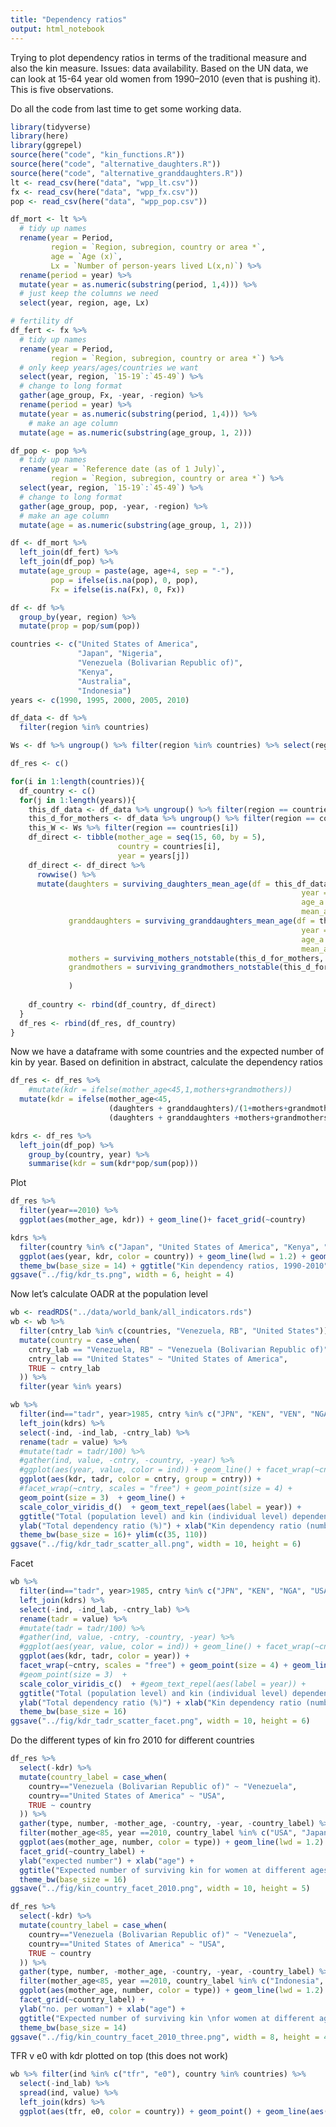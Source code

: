 ```yaml
---
title: "Dependency ratios"
output: html_notebook
---
```


Trying to plot dependency ratios in terms of the traditional measure and also the kin measure. Issues: data availability. Based on the UN data, we can look at 15-64 year old women from 1990--2010 (even that is pushing it). This is five observations. 

Do all the code from last time to get some working data. 


```r
library(tidyverse)
library(here)
library(ggrepel)
source(here("code", "kin_functions.R"))
source(here("code", "alternative_daughters.R"))
source(here("code", "alternative_granddaughters.R"))
lt <- read_csv(here("data", "wpp_lt.csv"))
fx <- read_csv(here("data", "wpp_fx.csv"))
pop <- read_csv(here("data", "wpp_pop.csv"))


```

```r

df_mort <- lt %>% 
  # tidy up names
  rename(year = Period,
         region = `Region, subregion, country or area *`,
         age = `Age (x)`, 
         Lx = `Number of person-years lived L(x,n)`) %>% 
  rename(period = year) %>% 
  mutate(year = as.numeric(substring(period, 1,4))) %>% 
  # just keep the columns we need
  select(year, region, age, Lx)

# fertility df
df_fert <- fx %>% 
  # tidy up names
  rename(year = Period,
         region = `Region, subregion, country or area *`) %>% 
  # only keep years/ages/countries we want
  select(year, region, `15-19`:`45-49`) %>% 
  # change to long format
  gather(age_group, Fx, -year, -region) %>% 
  rename(period = year) %>% 
  mutate(year = as.numeric(substring(period, 1,4))) %>% 
    # make an age column 
  mutate(age = as.numeric(substring(age_group, 1, 2)))

df_pop <- pop %>% 
  # tidy up names
  rename(year = `Reference date (as of 1 July)`,
         region = `Region, subregion, country or area *`) %>% 
  select(year, region, `15-19`:`45-49`) %>% 
  # change to long format
  gather(age_group, pop, -year, -region) %>% 
  # make an age column 
  mutate(age = as.numeric(substring(age_group, 1, 2)))

df <- df_mort %>% 
  left_join(df_fert) %>% 
  left_join(df_pop) %>% 
  mutate(age_group = paste(age, age+4, sep = "-"),
         pop = ifelse(is.na(pop), 0, pop),
         Fx = ifelse(is.na(Fx), 0, Fx)) 

df <- df %>% 
  group_by(year, region) %>% 
  mutate(prop = pop/sum(pop))

```

```r
countries <- c("United States of America", 
               "Japan", "Nigeria", 
               "Venezuela (Bolivarian Republic of)",
               "Kenya",
               "Australia", 
               "Indonesia")
years <- c(1990, 1995, 2000, 2005, 2010)

df_data <- df %>% 
  filter(region %in% countries)

Ws <- df %>% ungroup() %>% filter(region %in% countries) %>% select(region, age, prop, year)
```

```r
df_res <- c()

for(i in 1:length(countries)){
  df_country <- c()
  for(j in 1:length(years)){
    this_df_data <- df_data %>% ungroup() %>% filter(region == countries[i])
    this_d_for_mothers <- df_data %>% ungroup() %>% filter(region == countries[i], year == years[j])
    this_W <- Ws %>% filter(region == countries[i])
    df_direct <- tibble(mother_age = seq(15, 60, by = 5),
                        country = countries[i],
                        year = years[j])
    df_direct <- df_direct %>% 
      rowwise() %>% 
      mutate(daughters = surviving_daughters_mean_age(df = this_df_data,
                                                                 year = years[j], 
                                                                 age_a = mother_age, 
                                                                 mean_age = 25),
             granddaughters = surviving_granddaughters_mean_age(df = this_df_data,
                                                                 year = years[j], 
                                                                 age_a = mother_age, 
                                                                 mean_age = 25),
             mothers = surviving_mothers_notstable(this_d_for_mothers, this_W, age_a = mother_age, years[j]),
             grandmothers = surviving_grandmothers_notstable(this_d_for_mothers, this_W, age_a = mother_age, years[j])
             
             )
    
    df_country <- rbind(df_country, df_direct)
  }
  df_res <- rbind(df_res, df_country)
}
```

Now we have a dataframe with some countries and the expected number of kin by year. Based on definition in abstract, calculate the dependency ratios

```r
df_res <- df_res %>% 
    #mutate(kdr = ifelse(mother_age<45,1,mothers+grandmothers))
  mutate(kdr = ifelse(mother_age<45,
                      (daughters + granddaughters)/(1+mothers+grandmothers),
                      (daughters + granddaughters +mothers+grandmothers)))

kdrs <- df_res %>% 
  left_join(df_pop) %>% 
    group_by(country, year) %>% 
    summarise(kdr = sum(kdr*pop/sum(pop)))
```
Plot


```r
df_res %>% 
  filter(year==2010) %>% 
  ggplot(aes(mother_age, kdr)) + geom_line()+ facet_grid(~country)
```

```r
kdrs %>% 
  filter(country %in% c("Japan", "United States of America", "Kenya", "Nigeria") ) %>% 
  ggplot(aes(year, kdr, color = country)) + geom_line(lwd = 1.2) + geom_point(size = 2)+
  theme_bw(base_size = 14) + ggtitle("Kin dependency ratios, 1990-2010")
ggsave("../fig/kdr_ts.png", width = 6, height = 4)
```

Now let's calculate OADR at the population level

```r
wb <- readRDS("../data/world_bank/all_indicators.rds")
wb <- wb %>% 
  filter(cntry_lab %in% c(countries, "Venezuela, RB", "United States")) %>% 
  mutate(country = case_when(
    cntry_lab == "Venezuela, RB" ~ "Venezuela (Bolivarian Republic of)",
    cntry_lab == "United States" ~ "United States of America", 
    TRUE ~ cntry_lab
  )) %>% 
  filter(year %in% years)
```

```r
wb %>% 
  filter(ind=="tadr", year>1985, cntry %in% c("JPN", "KEN", "VEN", "NGA", "USA")) %>% 
  left_join(kdrs) %>% 
  select(-ind, -ind_lab, -cntry_lab) %>% 
  rename(tadr = value) %>% 
  #mutate(tadr = tadr/100) %>% 
  #gather(ind, value, -cntry, -country, -year) %>% 
  #ggplot(aes(year, value, color = ind)) + geom_line() + facet_wrap(~cntry, scales = "free")
  ggplot(aes(kdr, tadr, color = cntry, group = cntry)) + 
  #facet_wrap(~cntry, scales = "free") + geom_point(size = 4) + 
  geom_point(size = 3)  + geom_line() + 
  scale_color_viridis_d()  + geom_text_repel(aes(label = year)) + 
  ggtitle("Total (population level) and kin (individual level) dependency ratios \n1990-2010")+
  ylab("Total dependency ratio (%)") + xlab("Kin dependency ratio (number per person)") + 
  theme_bw(base_size = 16)+ ylim(c(35, 110))
ggsave("../fig/kdr_tadr_scatter_all.png", width = 10, height = 6)
```

Facet 

```r
wb %>% 
  filter(ind=="tadr", year>1985, cntry %in% c("JPN", "KEN", "NGA", "USA")) %>% 
  left_join(kdrs) %>% 
  select(-ind, -ind_lab, -cntry_lab) %>% 
  rename(tadr = value) %>% 
  #mutate(tadr = tadr/100) %>% 
  #gather(ind, value, -cntry, -country, -year) %>% 
  #ggplot(aes(year, value, color = ind)) + geom_line() + facet_wrap(~cntry, scales = "free")
  ggplot(aes(kdr, tadr, color = year)) + 
  facet_wrap(~cntry, scales = "free") + geom_point(size = 4) + geom_line() + 
  #geom_point(size = 3)  + 
  scale_color_viridis_c()  + #geom_text_repel(aes(label = year)) + 
  ggtitle("Total (population level) and kin (individual level) dependency ratios \n1990-2010")+
  ylab("Total dependency ratio (%)") + xlab("Kin dependency ratio (number per person)") + 
  theme_bw(base_size = 16)
ggsave("../fig/kdr_tadr_scatter_facet.png", width = 10, height = 6)
```


Do the different types of kin fro 2010 for different countries 

```r
df_res %>% 
  select(-kdr) %>% 
  mutate(country_label = case_when(
    country=="Venezuela (Bolivarian Republic of)" ~ "Venezuela",
    country=="United States of America" ~ "USA",
    TRUE ~ country
  )) %>% 
  gather(type, number, -mother_age, -country, -year, -country_label) %>% 
  filter(mother_age<85, year ==2010, country_label %in% c("USA", "Japan", "Nigeria", "Kenya")) %>% 
  ggplot(aes(mother_age, number, color = type)) + geom_line(lwd = 1.2) +
  facet_grid(~country_label) + 
  ylab("expected number") + xlab("age") +
  ggtitle("Expected number of surviving kin for women at different ages, 2010") + 
  theme_bw(base_size = 16) 
ggsave("../fig/kin_country_facet_2010.png", width = 10, height = 5)
```

```r
df_res %>% 
  select(-kdr) %>% 
  mutate(country_label = case_when(
    country=="Venezuela (Bolivarian Republic of)" ~ "Venezuela",
    country=="United States of America" ~ "USA",
    TRUE ~ country
  )) %>% 
  gather(type, number, -mother_age, -country, -year, -country_label) %>% 
  filter(mother_age<85, year ==2010, country_label %in% c("Indonesia", "Japan", "Nigeria")) %>% 
  ggplot(aes(mother_age, number, color = type)) + geom_line(lwd = 1.2) +
  facet_grid(~country_label) + 
  ylab("no. per woman") + xlab("age") +
  ggtitle("Expected number of surviving kin \nfor women at different ages, 2010") + 
  theme_bw(base_size = 14) 
ggsave("../fig/kin_country_facet_2010_three.png", width = 8, height = 4)
```


TFR v e0 with kdr plotted on top (this does not work)

```r
wb %>% filter(ind %in% c("tfr", "e0"), country %in% countries) %>% 
  select(-ind_lab) %>% 
  spread(ind, value) %>% 
  left_join(kdrs) %>% 
  ggplot(aes(tfr, e0, color = country)) + geom_point() + geom_line(aes(kdr))
```





